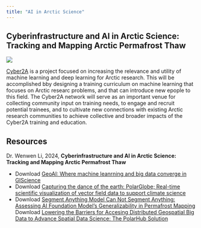```yaml
---
title: "AI in Arctic Science"
---
```


## Cyberinfrastructure and AI in Arctic Science: Tracking and Mapping Arctic Permafrost Thaw

::: {layout-ncol="2"}

![](../images/cyber2a-logo.png)

[Cyber2A](https://cyber2a.github.io/) is a project focused on increasing the relevance and utility of machine learning and deep learning for Arctic research. This will be accomplished bby designing a training curriculum on machine learning that focuses on Arctic researc problems, and that can introduce new epople to this field.  The Cyber2A network will serve as an important venue for collecting community input on training needs, to engage and recruit potential trainees, and to cultivate new connections with existing Arctic research communities to achieve collective and broader impacts of the Cyber2A training and education.

:::

## Resources

Dr. Wenwen Li, 2024, **Cyberinfrastructure and AI in Arctic Science: Tracking and Mapping Arctic Permafrost Thaw**

- Download [GeoAI: Where machine leanrning and big data converge in GIScience](..images/GeoAI.pdf) 
- Download [Capturing the dance of the earth: PolarGlobe; Real-time scientific visualization of vector field data to support climate science](../images/polarglobe.pdf) 
- Download [Segment Anything Model Can Not Segment Anything: Assessing AI Foundation Model’s Generalizability in Permafrost Mapping](../images/remotesensing-16-00797-v3.pdf)  
Download [Lowering the Barriers for Accesing Distributed Geospatial Big Data to Advance Spatial Data Science: The PolarHub Solution](../images/Li_PolarHub_2018.pdf)
